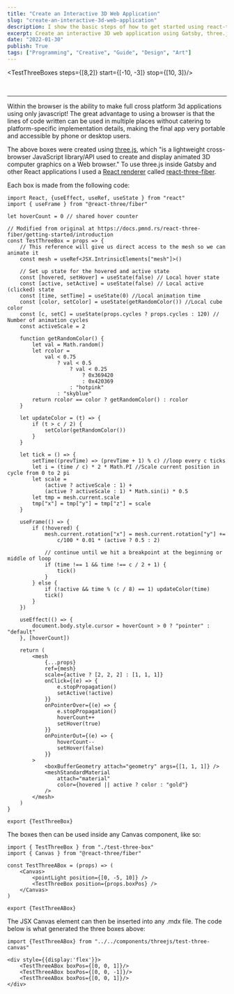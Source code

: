 ```yaml
---
title: "Create an Interactive 3D Web Application"
slug: "create-an-interactive-3d-web-application"
description: I show the basic steps of how to get started using react-three-fiber, which is a library that links React and three.js. With these skills you can create interactive 3D web applications.
excerpt: Create an interactive 3D web application using Gatsby, three.js, and react-three-fiber.
date: "2022-01-30"
publish: True
tags: ["Programming", "Creative", "Guide", "Design", "Art"]
---
```



<div style={{display:'flex'}}>
    <TestThreeABox boxPos={[0, 0, 1]}/>
    <TestThreeABox boxPos={[0, 0, -1]}/>
    <TestThreeABox boxPos={[0, 0, 1]}/>
</div>

<TestThreeBoxes steps={[8,2]} start={[-10, -3]} stop={[10, 3]}/>

<br/><hr/>

Within the browser is the ability to make full cross platform 3d applications using only javascript! The great advantage to using a browser is that the lines of code written can be used in multiple places without catering to platform-specific implementation details, making the final app very portable and accessible by phone or desktop users.

The above boxes were created using [three.js](https://threejs.org/), which "is a lightweight cross-browser JavaScript library/API used to create and display animated 3D computer graphics on a Web browser." To use three.js inside Gatsby and other React applications I used a [React renderer](https://reactjs.org/docs/codebase-overview.html#renderers) called [react-three-fiber](https://github.com/pmndrs/react-three-fiber).

Each box is made from the following code:

```JSX
import React, {useEffect, useRef, useState } from "react"
import { useFrame } from "@react-three/fiber"

let hoverCount = 0 // shared hover counter

// Modified from original at https://docs.pmnd.rs/react-three-fiber/getting-started/introduction
const TestThreeBox = props => {
    // This reference will give us direct access to the mesh so we can animate it
    const mesh = useRef<JSX.IntrinsicElements["mesh"]>()

    // Set up state for the hovered and active state
    const [hovered, setHover] = useState(false) // Local hover state
    const [active, setActive] = useState(false) // Local active (clicked) state
    const [time, setTime] = useState(0) //Local animation time
    const [color, setColor] = useState(getRandomColor()) //Local cube color
    const [c, setC] = useState(props.cycles ? props.cycles : 120) // Number of animation cycles
    const activeScale = 2

    function getRandomColor() {
        let val = Math.random()
        let rcolor =
            val < 0.75
                ? val < 0.5
                    ? val < 0.25
                        ? 0x369420
                        : 0x420369
                    : "hotpink"
                : "skyblue"
        return rcolor == color ? getRandomColor() : rcolor
    }

    let updateColor = (t) => {
        if (t > c / 2) {
            setColor(getRandomColor())
        }
    }

    let tick = () => {
        setTime((prevTime) => (prevTime + 1) % c) //loop every c ticks
        let i = (time / c) * 2 * Math.PI //Scale current position in cycle from 0 to 2 pi
        let scale =
            (active ? activeScale : 1) +
            (active ? activeScale : 1) * Math.sin(i) * 0.5
        let tmp = mesh.current.scale
        tmp["x"] = tmp["y"] = tmp["z"] = scale
    }

    useFrame(() => {
        if (!hovered) {
            mesh.current.rotation["x"] = mesh.current.rotation["y"] +=
                c/100 * 0.01 * (active ? 0.5 : 2)

            // continue until we hit a breakpoint at the beginning or middle of loop
            if (time !== 1 && time !== c / 2 + 1) {
                tick()
            }
        } else {
            if (!active && time % (c / 8) == 1) updateColor(time)
            tick()
        }
    })

    useEffect(() => {
        document.body.style.cursor = hoverCount > 0 ? "pointer" : "default"
    }, [hoverCount])

    return (
        <mesh
            {...props}
            ref={mesh}
            scale={active ? [2, 2, 2] : [1, 1, 1]}
            onClick={(e) => {
                e.stopPropagation()
                setActive(!active)
            }}
            onPointerOver={(e) => {
                e.stopPropagation()
                hoverCount++
                setHover(true)
            }}
            onPointerOut={(e) => {
                hoverCount--
                setHover(false)
            }}
        >
            <boxBufferGeometry attach="geometry" args={[1, 1, 1]} />
            <meshStandardMaterial
                attach="material"
                color={hovered || active ? color : "gold"}
            />
        </mesh>
    )
}

export {TestThreeBox}
```

The boxes then can be used inside any Canvas component, like so:

```JSX
import { TestThreeBox } from "./test-three-box"
import { Canvas } from "@react-three/fiber"

const TestThreeABox = (props) => (
    <Canvas>
        <pointLight position={[0, -5, 10]} />
        <TestThreeBox position={props.boxPos} />
    </Canvas>
)

export {TestThreeABox}
```

The JSX Canvas element can then be inserted into any .mdx file. The code below is what generated the three boxes above:

```JSX
import {TestThreeABox} from "../../components/threejs/test-three-canvas"

<div style={{display:'flex'}}>
    <TestThreeABox boxPos={[0, 0, 1]}/>
    <TestThreeABox boxPos={[0, 0, -1]}/>
    <TestThreeABox boxPos={[0, 0, 1]}/>
</div>
```